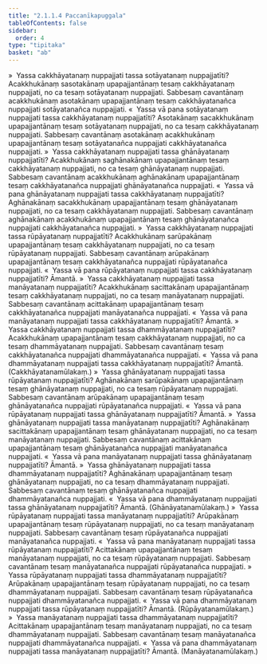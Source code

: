 ```yaml
---
title: "2.1.1.4 Paccanīkapuggala"
tableOfContents: false
sidebar:
  order: 4
type: "tipitaka"
basket: "ab"
---
```



<DynamicBreadcrumb />

<Division number="28">

<Paragraph number="410">
»  Yassa cakkhāyatanaṃ nuppajjati tassa sotāyatanaṃ nuppajjatīti?
</Paragraph>

<Paragraph number="411">
Acakkhukānaṃ sasotakānaṃ upapajjantānaṃ tesaṃ cakkhāyatanaṃ nuppajjati, no ca tesaṃ sotāyatanaṃ nuppajjati. Sabbesaṃ cavantānaṃ acakkhukānaṃ asotakānaṃ upapajjantānaṃ tesaṃ cakkhāyatanañca nuppajjati sotāyatanañca nuppajjati.
</Paragraph>

<Paragraph number="412">
«  Yassa vā pana sotāyatanaṃ nuppajjati tassa cakkhāyatanaṃ nuppajjatīti?
</Paragraph>

<Paragraph number="413">
Asotakānaṃ sacakkhukānaṃ upapajjantānaṃ tesaṃ sotāyatanaṃ nuppajjati, no ca tesaṃ cakkhāyatanaṃ nuppajjati. Sabbesaṃ cavantānaṃ asotakānaṃ acakkhukānaṃ upapajjantānaṃ tesaṃ sotāyatanañca nuppajjati cakkhāyatanañca nuppajjati.
</Paragraph>

<Paragraph number="414">
»  Yassa cakkhāyatanaṃ nuppajjati tassa ghānāyatanaṃ nuppajjatīti?
</Paragraph>

<Paragraph number="415">
Acakkhukānaṃ saghānakānaṃ upapajjantānaṃ tesaṃ cakkhāyatanaṃ nuppajjati, no ca tesaṃ ghānāyatanaṃ nuppajjati. Sabbesaṃ cavantānaṃ acakkhukānaṃ aghānakānaṃ upapajjantānaṃ tesaṃ cakkhāyatanañca nuppajjati ghānāyatanañca nuppajjati.
</Paragraph>

<Paragraph number="416">
«  Yassa vā pana ghānāyatanaṃ nuppajjati tassa cakkhāyatanaṃ nuppajjatīti?
</Paragraph>

<Paragraph number="417">
Aghānakānaṃ sacakkhukānaṃ upapajjantānaṃ tesaṃ ghānāyatanaṃ nuppajjati, no ca tesaṃ cakkhāyatanaṃ nuppajjati. Sabbesaṃ cavantānaṃ aghānakānaṃ acakkhukānaṃ upapajjantānaṃ tesaṃ ghānāyatanañca nuppajjati cakkhāyatanañca nuppajjati.
</Paragraph>

<Paragraph number="418">
»  Yassa cakkhāyatanaṃ nuppajjati tassa rūpāyatanaṃ nuppajjatīti?
</Paragraph>

<Paragraph number="419">
Acakkhukānaṃ sarūpakānaṃ upapajjantānaṃ tesaṃ cakkhāyatanaṃ nuppajjati, no ca tesaṃ rūpāyatanaṃ nuppajjati. Sabbesaṃ cavantānaṃ arūpakānaṃ upapajjantānaṃ tesaṃ cakkhāyatanañca nuppajjati rūpāyatanañca nuppajjati.
</Paragraph>

<Paragraph number="420">
«  Yassa vā pana rūpāyatanaṃ nuppajjati tassa cakkhāyatanaṃ nuppajjatīti? Āmantā.
</Paragraph>

<Paragraph number="421">
»  Yassa cakkhāyatanaṃ nuppajjati tassa manāyatanaṃ nuppajjatīti?
</Paragraph>

<Paragraph number="422">
Acakkhukānaṃ sacittakānaṃ upapajjantānaṃ tesaṃ cakkhāyatanaṃ nuppajjati, no ca tesaṃ manāyatanaṃ nuppajjati. Sabbesaṃ cavantānaṃ acittakānaṃ upapajjantānaṃ tesaṃ cakkhāyatanañca nuppajjati manāyatanañca nuppajjati.
</Paragraph>

<Paragraph number="423">
«  Yassa vā pana manāyatanaṃ nuppajjati tassa cakkhāyatanaṃ nuppajjatīti? Āmantā.
</Paragraph>

<Paragraph number="424">
»  Yassa cakkhāyatanaṃ nuppajjati tassa dhammāyatanaṃ nuppajjatīti?
</Paragraph>

<Paragraph number="425">
Acakkhukānaṃ upapajjantānaṃ tesaṃ cakkhāyatanaṃ nuppajjati, no ca tesaṃ dhammāyatanaṃ nuppajjati. Sabbesaṃ cavantānaṃ tesaṃ cakkhāyatanañca nuppajjati dhammāyatanañca nuppajjati.
</Paragraph>

<Paragraph number="426">
«  Yassa vā pana dhammāyatanaṃ nuppajjati tassa cakkhāyatanaṃ nuppajjatīti? Āmantā. (Cakkhāyatanamūlakaṃ.)
</Paragraph>

</Division>
<Division number="29">

<Paragraph number="427">
»  Yassa ghānāyatanaṃ nuppajjati tassa rūpāyatanaṃ nuppajjatīti?
</Paragraph>

<Paragraph number="428">
Aghānakānaṃ sarūpakānaṃ upapajjantānaṃ tesaṃ ghānāyatanaṃ nuppajjati, no ca tesaṃ rūpāyatanaṃ nuppajjati. Sabbesaṃ cavantānaṃ arūpakānaṃ upapajjantānaṃ tesaṃ ghānāyatanañca nuppajjati rūpāyatanañca nuppajjati.
</Paragraph>

<Paragraph number="429">
«  Yassa vā pana rūpāyatanaṃ nuppajjati tassa ghānāyatanaṃ nuppajjatīti? Āmantā.
</Paragraph>

<Paragraph number="430">
»  Yassa ghānāyatanaṃ nuppajjati tassa manāyatanaṃ nuppajjatīti?
</Paragraph>

<Paragraph number="431">
Aghānakānaṃ sacittakānaṃ upapajjantānaṃ tesaṃ ghānāyatanaṃ nuppajjati, no ca tesaṃ manāyatanaṃ nuppajjati. Sabbesaṃ cavantānaṃ acittakānaṃ upapajjantānaṃ tesaṃ ghānāyatanañca nuppajjati manāyatanañca nuppajjati.
</Paragraph>

<Paragraph number="432">
«  Yassa vā pana manāyatanaṃ nuppajjati tassa ghānāyatanaṃ nuppajjatīti? Āmantā.
</Paragraph>

<Paragraph number="433">
»  Yassa ghānāyatanaṃ nuppajjati tassa dhammāyatanaṃ nuppajjatīti?
</Paragraph>

<Paragraph number="434">
Aghānakānaṃ upapajjantānaṃ tesaṃ ghānāyatanaṃ nuppajjati, no ca tesaṃ dhammāyatanaṃ nuppajjati. Sabbesaṃ cavantānaṃ tesaṃ ghānāyatanañca nuppajjati dhammāyatanañca nuppajjati.
</Paragraph>

<Paragraph number="435">
«  Yassa vā pana dhammāyatanaṃ nuppajjati tassa ghānāyatanaṃ nuppajjatīti? Āmantā. (Ghānāyatanamūlakaṃ.)
</Paragraph>

</Division>
<Division number="30">

<Paragraph number="436">
»  Yassa rūpāyatanaṃ nuppajjati tassa manāyatanaṃ nuppajjatīti?
</Paragraph>

<Paragraph number="437">
Arūpakānaṃ upapajjantānaṃ tesaṃ rūpāyatanaṃ nuppajjati, no ca tesaṃ manāyatanaṃ nuppajjati. Sabbesaṃ cavantānaṃ tesaṃ rūpāyatanañca nuppajjati manāyatanañca nuppajjati.
</Paragraph>

<Paragraph number="438">
«  Yassa vā pana manāyatanaṃ nuppajjati tassa rūpāyatanaṃ nuppajjatīti?
</Paragraph>

<Paragraph number="439">
Acittakānaṃ upapajjantānaṃ tesaṃ manāyatanaṃ nuppajjati, no ca tesaṃ rūpāyatanaṃ nuppajjati. Sabbesaṃ cavantānaṃ tesaṃ manāyatanañca nuppajjati rūpāyatanañca nuppajjati.
</Paragraph>

<Paragraph number="440">
»  Yassa rūpāyatanaṃ nuppajjati tassa dhammāyatanaṃ nuppajjatīti?
</Paragraph>

<Paragraph number="441">
Arūpakānaṃ upapajjantānaṃ tesaṃ rūpāyatanaṃ nuppajjati, no ca tesaṃ dhammāyatanaṃ nuppajjati. Sabbesaṃ cavantānaṃ tesaṃ rūpāyatanañca nuppajjati dhammāyatanañca nuppajjati.
</Paragraph>

<Paragraph number="442">
«  Yassa vā pana dhammāyatanaṃ nuppajjati tassa rūpāyatanaṃ nuppajjatīti? Āmantā. (Rūpāyatanamūlakaṃ.)
</Paragraph>

</Division>
<Division number="31">

<Paragraph number="443">
»  Yassa manāyatanaṃ nuppajjati tassa dhammāyatanaṃ nuppajjatīti?
</Paragraph>

<Paragraph number="444">
Acittakānaṃ upapajjantānaṃ tesaṃ manāyatanaṃ nuppajjati, no ca tesaṃ dhammāyatanaṃ nuppajjati. Sabbesaṃ cavantānaṃ tesaṃ manāyatanañca nuppajjati dhammāyatanañca nuppajjati.
</Paragraph>

<Paragraph number="445">
«  Yassa vā pana dhammāyatanaṃ nuppajjati tassa manāyatanaṃ nuppajjatīti? Āmantā. (Manāyatanamūlakaṃ.)
</Paragraph>
</Division>